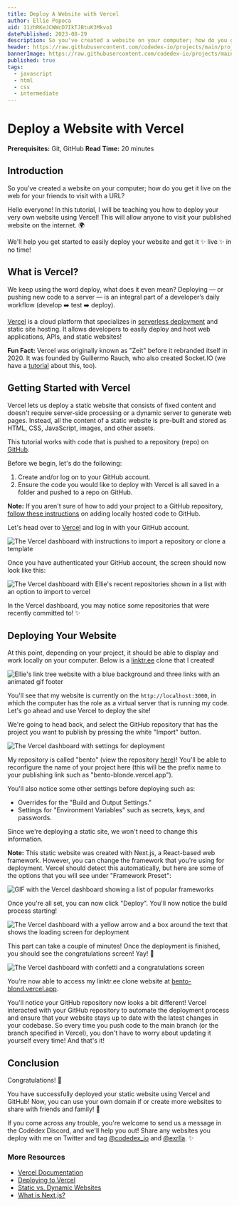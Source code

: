 ```yaml
---
title: Deploy A Website with Vercel
author: Ellie Popoca
uid: 11zhRKeJCWWcD7IkTJBtuK3Mkvo1
datePublished: 2023-08-29
description: So you've created a website on your computer; how do you get it live on the web with a URL? In this project tutorial, I will be teaching you how to deploy your very own website and get it published using Vercel.
header: https://raw.githubusercontent.com/codedex-io/projects/main/projects/deploy-a-website-with-vercel/images/seo-header.png
bannerImage: https://raw.githubusercontent.com/codedex-io/projects/main/projects/deploy-a-website-with-vercel/images/header.png
published: true
tags:
  - javascript
  - html
  - css
  - intermediate
---
```


<BannerImage
  link="https://raw.githubusercontent.com/codedex-io/projects/main/projects/deploy-a-website-with-vercel/images/header.png"
  description="Learn how to deploy a static website using Vercel"
  uid={true}
  cl="for-sidebar"
/>

# Deploy a Website with Vercel

<AuthorAvatar
  author_name="Ellie Popoca"
  author_avatar="/images/projects/authors/ellie-popoca.jpg"
  username="exrlla"
  uid={true}
/>

<BannerImage
  link="https://raw.githubusercontent.com/codedex-io/projects/main/projects/deploy-a-website-with-vercel/images/header.png"
  description="Learn how to deploy a static website using Vercel"
  uid={true}
/>

**Prerequisites:** Git, GitHub
**Read Time:** 20 minutes

## Introduction 

So you've created a website on your computer; how do you get it live on the web for your friends to visit with a URL?

Hello everyone! In this tutorial, I will be teaching you how to deploy your very own website using Vercel! This will allow anyone to visit your published website on the internet. 🌍 

We'll help you get started to easily deploy your website and get it ✨ live ✨ in no time!

## What is Vercel?

We keep using the word deploy, what does it even mean? Deploying — or pushing new code to a server — is an integral part of a developer’s daily workflow (develop ➡️ test ➡️ deploy).

[Vercel](https://www.vercel.com) is a cloud platform that specializes in [serverless deployment](https://www.redhat.com/en/topics/cloud-native-apps/what-is-serverless) and static site hosting. It allows developers to easily deploy and host web applications, APIs, and static websites!

**Fun Fact:** Vercel was originally known as "Zeit" before it rebranded itself in 2020. It was founded by Guillermo Rauch, who also created Socket.IO (we have a [tutorial](https://www.codedex.io/projects/build-a-chat-app-with-socket-io) about this, too).

## Getting Started with Vercel

Vercel lets us deploy a static website that consists of fixed content and doesn't require server-side processing or a dynamic server to generate web pages. Instead, all the content of a static website is pre-built and stored as HTML, CSS, JavaScript, images, and other assets.

This tutorial works with code that is pushed to a repository (repo) on [GitHub](https://github.com/).

Before we begin, let's do the following:
 
1. Create and/or log on to your GitHub account.
2. Ensure the code you would like to deploy with Vercel is all saved in a folder and pushed to a repo on GitHub.

**Note:** If you aren't sure of how to add your project to a GitHub repository, [follow these instructions](https://docs.github.com/en/migrations/importing-source-code/using-the-command-line-to-import-source-code/adding-locally-hosted-code-to-github) on adding locally hosted code to GitHub.

Let's head over to [Vercel](https://vercel.com/) and log in with your GitHub account.

<img src="https://raw.githubusercontent.com/codedex-io/projects/main/projects/deploy-a-website-with-vercel/images/vercel-intro.png" alt="The Vercel dashboard with instructions to import a repository or clone a template" />

Once you have authenticated your GitHub account, the screen should now look like this:

<img src="https://raw.githubusercontent.com/codedex-io/projects/main/projects/deploy-a-website-with-vercel/images/vercel-authed.png" alt="The Vercel dashboard with Ellie's recent repositories shown in a list with an option to import to vercel" />

In the Vercel dashboard, you may notice some repositories that were recently committed to! ✨

## Deploying Your Website

At this point, depending on your project, it should be able to display and work locally on your computer. Below is a [linktr.ee](https://linktr.ee) clone that I created!

<img src="https://raw.githubusercontent.com/codedex-io/projects/main/projects/deploy-a-website-with-vercel/images/vercel-pre-app-demo.gif" alt="Ellie's link tree website with a blue background and three links with an animated gif footer" />

You'll see that my website is currently on the `http://localhost:3000`, in which the computer has the role as a virtual server that is running my code. Let's go ahead and use Vercel to deploy the site!

We're going to head back, and select the GitHub repository that has the project you want to publish by pressing the white "Import" button.

<img src="https://raw.githubusercontent.com/codedex-io/projects/main/projects/deploy-a-website-with-vercel/images/vercel-pre-deploy.png" alt="The Vercel dashboard with settings for deployment" />

My repository is called "bento" (view the repository [here](https://github.com/exrlla/bento))! You'll be able to reconfigure the name of your project here (this will be the prefix name to your publishing link such as "bento-blonde.vercel.app").

You'll also notice some other settings before deploying such as:

- Overrides for the "Build and Output Settings."
- Settings for "Environment Variables" such as secrets, keys, and passwords.

Since we're deploying a static site, we won't need to change this information.

**Note:** This static website was created with Next.js, a React-based web framework. However, you can change the framework that you're using for deployment. Vercel should detect this automatically, but here are some of the options that you will see under "Framework Preset":

<img src="https://raw.githubusercontent.com/codedex-io/projects/main/projects/deploy-a-website-with-vercel/images/vercel-fw-demo.gif" alt="GIF with the Vercel dashboard showing a list of popular frameworks" />

Once you're all set, you can now click "Deploy". You'll now notice the build process starting!

<img src="https://raw.githubusercontent.com/codedex-io/projects/main/projects/deploy-a-website-with-vercel/images/vercel-loading.png" alt="The Vercel dashboard with a yellow arrow and a box around the text that shows the loading screen for deployment" />

This part can take a couple of minutes! Once the deployment is finished, you should see the congratulations screen! Yay! 🎉

<img src="https://raw.githubusercontent.com/codedex-io/projects/main/projects/deploy-a-website-with-vercel/images/vercel-congrats.png" alt="The Vercel dashboard with confetti and a congratulations screen" />

You're now able to access my linktr.ee clone website at [bento-blond.vercel.app](https://bento-blond.vercel.app/).

You'll notice your GitHub repository now looks a bit different! Vercel interacted with your GitHub repository to automate the deployment process and ensure that your website stays up to date with the latest changes in your codebase. So every time you push code to the main branch (or the branch specified in Vercel), you don't have to worry about updating it yourself every time! And that's it!

## Conclusion

Congratulations! 🎊

You have successfully deployed your static website using Vercel and GitHub! Now, you can use your own domain if or create more websites to share with friends and family! 👯

If you come across any trouble, you're welcome to send us a message in the Codédex Discord, and we'll help you out! Share any websites you deploy with me on Twitter and tag [@codedex_io](https://www.twitter.com/codedex_io) and [@exrlla](https://www.twitter.com/exrlla). ✨

### More Resources
 
- [Vercel Documentation](https://vercel.com/docs)
- [Deploying to Vercel](https://vercel.com/docs/concepts/deployments/overview)
- [Static vs. Dynamic Websites](https://www.wix.com/blog/static-vs-dynamic-website#:~:text=The%20key%20difference%20between%20static,to%20change%20with%20the%20user.)
- [What is Next.js?](https://nextjs.org/learn/foundations/about-nextjs/what-is-nextjs)
